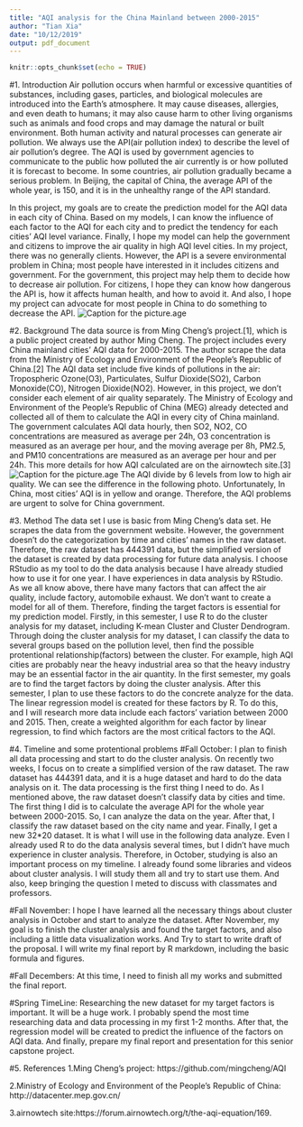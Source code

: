 ```yaml
---
title: "AQI analysis for the China Mainland between 2000-2015"
author: "Tian Xia"
date: "10/12/2019"
output: pdf_document
---
```


```r
knitr::opts_chunk$set(echo = TRUE)
```

#1. Introduction
  Air pollution occurs when harmful or excessive quantities of substances, including gases, particles, and biological molecules are introduced into the Earth’s atmosphere. It may cause diseases, allergies, and even death to humans; it may also cause harm to other living organisms such as animals and food crops and may damage the natural or built environment. Both human activity and natural processes can generate air pollution. We always use the API(air pollution index) to describe the level of air pollution’s degree. The AQI is used by government agencies to communicate to the public how polluted the air currently is or how polluted it is forecast to become. In some countries, air pollution gradually became a serious problem. In Beijing, the capital of China, the average API of the whole year, is 150, and it is in the unhealthy range of the API standard.
  
  In this project, my goals are to create the prediction model for the AQI data in each city of China. Based on my models, I can know the influence of each factor to the AQI for each city and to predict the tendency for each cities’ AQI level variance. Finally, I hope my model can help the government and citizens to improve the air quality in high AQI level cities. In my project, there was no generally clients. However, the API is a severe environmental problem in China; most people have interested in it includes citizens and government. For the government, this project may help them to decide how to decrease air pollution. For citizens, I hope they can know how dangerous the API is, how it affects human health, and how to avoid it. And also, I hope my project can advocate for most people in China to do something to decrease the API.
![Caption for the picture.](/Users/momoye/DSC498/Picture1.png)age
\newpage
  

 
 
#2. Background
  The data source is from Ming Cheng's project.[1], which is a public project created by author Ming Cheng. The project includes every China mainland cities’ AQI data for 2000-2015. The author scrape the data from the Ministry of Ecology and Environment of the People’s Republic of China.[2]
  The AQI data set include five kinds of pollutions in the air: Tropospheric Ozone(O3), Particulates, Sulfur Dioxide(SO2), Carbon Monoxide(CO), Nitrogen Dioxide(NO2). However, in this project, we don’t consider each element of air quality separately. The Ministry of Ecology and Environment of the People’s Republic of China (MEG) already detected and collected all of them to calculate the AQI in every city of China mainland. The government calculates AQI data hourly, then SO2, NO2, CO concentrations are measured as average per 24h, O3 concentration is measured as an average per hour, and the moving average per 8h, PM2.5, and PM10 concentrations are measured as an average per hour and per 24h. This more details for how AQI calculated are on the airnowtech site.[3]
  ![Caption for the picture.](/Users/momoye/DSC498/Picture2.png)age
  The AQI divide by 6 levels from low to high air quality. We can see the difference in the following photo. Unfortunately, In China, most cities’ AQI is in yellow and orange. Therefore, the AQI problems are urgent to solve for China government.
\newpage

#3. Method
  The data set I use is basic from Ming Cheng’s data set. He scrapes the data from the government website. However, the government doesn’t do the categorization by time and cities’ names in the raw dataset. Therefore, the raw dataset has 444391 data, but the simplified version of the dataset is created by data processing for future data analysis. I choose RStudio as my tool to do the data analysis because I have already studied how to use it for one year. I have experiences in data analysis by RStudio. As we all know above, there have many factors that can affect the air quality, include factory, automobile exhaust. We don’t want to create a model for all of them. Therefore, finding the target factors is essential for my prediction model. Firstly, in this semester, I  use R to do the cluster analysis for my dataset, including K-mean Cluster and Cluster Dendrogram. Through doing the cluster analysis for my dataset, I can classify the data to several groups based on the pollution level, then find the possible protentional relationship(factors) between the cluster. For example, high AQI cities are probably near the heavy industrial area so that the heavy industry may be an essential factor in the air quantity. In the first semester, my goals are to find the target factors by doing the cluster analysis. After this semester, I plan to use these factors to do the concrete analyze for the data. The linear regression model is created for these factors by R. To do this, and I will research more data include each factors’ variation between 2000 and 2015. Then, create a weighted algorithm for each factor by linear regression, to find which factors are the most critical factors to the AQI.
 
           






#4. Timeline and some protentional problems
#Fall October:
  I plan to finish all data processing and start to do the cluster analysis. On recently two weeks, I focus on to create a simplified version of the raw dataset. The raw dataset has 444391 data, and it is a huge dataset and hard to do the data analysis on it. The data processing is the first thing I need to do. As I mentioned above, the raw dataset doesn’t classify data by cities and time. The first thing I did is to calculate the average API for the whole year between 2000-2015. So, I can analyze the data on the year. After that, I classify the raw dataset based on the city name and year. Finally, I get a new 32*20 dataset. It is what I will use in the following data analyze. Even I already used R to do the data analysis several times, but I didn’t have much experience in cluster analysis. Therefore, in October, studying is also an important process on my timeline. I already found some libraries and videos about cluster analysis. I will study them all and try to start use them. And also, keep bringing the question I meted to discuss with classmates and professors.

#Fall November:
  I hope I have learned all the necessary things about cluster analysis in October and start to analyze the dataset. After November, my goal is to finish the cluster analysis and found the target factors, and also including a little data visualization works. And Try to start to write draft of the proposal. I will write my final report by R markdown, including the basic formula and figures.

#Fall Decembers:
  At this time, I need to finish all my works and submitted the final report.

#Spring TimeLine:
  Researching the new dataset for my target factors is important. It will be a huge work. I probably spend the most time researching data and data processing in my first 1-2 months. After that, the regression model will be created to predict the influence of the factors on AQI data. And finally, prepare my final report and presentation for this senior capstone project.
\newpage

#5. References
  1.Ming Cheng's project: https://github.com/mingcheng/AQI
  
  2.Ministry of Ecology and Environment of the People’s Republic of China: http://datacenter.mep.gov.cn/
  
  3.airnowtech site:https://forum.airnowtech.org/t/the-aqi-equation/169.